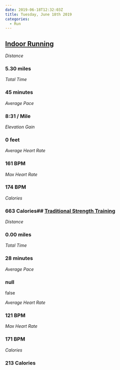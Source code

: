 ```yaml
---
date: 2019-06-18T12:32:03Z
title: Tuesday, June 18th 2019
categories:
  - Run
---
```

## [Indoor Running](https://www.strava.com/activities/2461782890)

_Distance_

### 5.30 miles

_Total Time_

### 45 minutes

_Average Pace_

### 8:31 / Mile

_Elevation Gain_

### 0 feet

_Average Heart Rate_

### 161 BPM

_Max Heart Rate_

### 174 BPM

_Calories_

### 663 Calories## [Traditional Strength Training](https://www.strava.com/activities/2461783168)

_Distance_

### 0.00 miles

_Total Time_

### 28 minutes

_Average Pace_

### null

false

_Average Heart Rate_

### 121 BPM

_Max Heart Rate_

### 171 BPM

_Calories_

### 213 Calories
